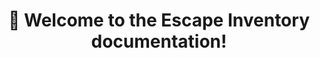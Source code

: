 ---
sidebar_position: 0
sidebar_label: 👋 Introduction
title: 👋 Welcome to the Escape Inventory documentation!
description: Escape Documentation
---